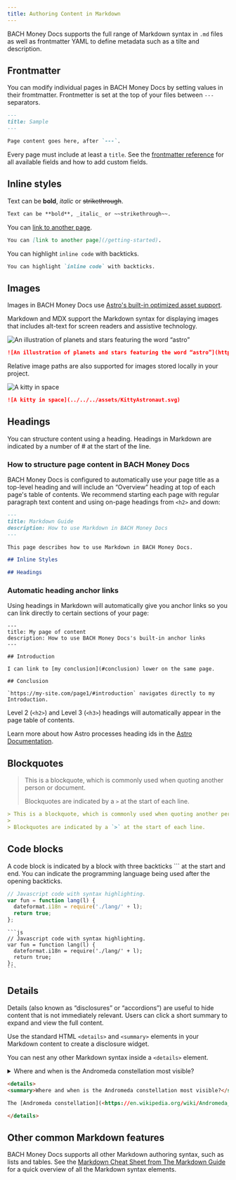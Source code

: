 ```yaml
---
title: Authoring Content in Markdown
---
```


BACH Money Docs supports the full range of Markdown syntax in `.md` files as well as frontmatter YAML to define metadata such as a tilte and description. 

## Frontmatter

You can modify individual pages in BACH Money Docs by setting values in their fromtmatter. Frontmetter is set at the top of your files between `---` separators.

```md
---
title: Sample
---

Page content goes here, after `---`.
```

Every page must include at least a `title`. See the [frontmatter reference](/reference/frontmatter-ref) for all available fields and how to add custom fields. 

## Inline styles

Text can be **bold**, _italic_ or ~~strikethrough~~.

```md
Text can be **bold**, _italic_ or ~~strikethrough~~.
```

You can [link to another page](/getting-started).

```md
You can [link to another page](/getting-started).
```

You can highlight `inline code` with backticks. 

```md
You can highlight `inline code` with backticks. 
```

## Images

Images in BACH Money Docs use [Astro's built-in optimized asset support](https://docs.astro.build/en/guides/images/).

Markdown and MDX support the Markdown syntax for displaying images that includes alt-text for screen readers and assistive technology.

![An illustration of planets and stars featuring the word “astro”](https://raw.githubusercontent.com/withastro/docs/main/public/default-og-image.png)

```md
![An illustration of planets and stars featuring the word “astro”](https://raw.githubusercontent.com/withastro/docs/main/public/default-og-image.png)
```

Relative image paths are also supported for images stored locally in your project.

![A kitty in space](../../../assets/KittyAstronaut.svg)

```md
![A kitty in space](../../../assets/KittyAstronaut.svg)
```

## Headings

You can structure content using a heading. Headings in Markdown are indicated by a number of # at the start of the line.

### How to structure page content in BACH Money Docs

BACH Money Docs is configured to automatically use your page title as a top-level heading and will include an “Overview” heading at top of each page's table of contents. We recommend starting each page with regular paragraph text content and using on-page headings from `<h2>` and down:

```md
---
title: Markdown Guide
description: How to use Markdown in BACH Money Docs
---

This page describes how to use Markdown in BACH Money Docs.

## Inline Styles

## Headings
```

### Automatic heading anchor links

Using headings in Markdown will automatically give you anchor links so you can link directly to certain sections of your page:

```
---
title: My page of content
description: How to use BACH Money Docs's built-in anchor links
---

## Introduction

I can link to [my conclusion](#conclusion) lower on the same page.

## Conclusion

`https://my-site.com/page1/#introduction` navigates directly to my Introduction.
```

Level 2 (`<h2>`) and Level 3 (`<h3>`) headings will automatically appear in the page table of contents.

Learn more about how Astro processes heading ids in the [Astro Documentation](https://docs.astro.build/en/guides/markdown-content/#heading-ids).

## Blockquotes

> This is a blockquote, which is commonly used when quoting another person or document.
>
> Blockquotes are indicated by a `>` at the start of each line.

```md
> This is a blockquote, which is commonly used when quoting another person or document.
>
> Blockquotes are indicated by a `>` at the start of each line.
```

## Code blocks

A code block is indicated by a block with three backticks ``` at the start and end. You can indicate the programming language being used after the opening backticks.

```js
// Javascript code with syntax highlighting.
var fun = function lang(l) {
  dateformat.i18n = require('./lang/' + l);
  return true;
};
```


````text
```js
// Javascript code with syntax highlighting.
var fun = function lang(l) {
  dateformat.i18n = require('./lang/' + l);
  return true;
};
```
````

## Details

Details (also known as “disclosures” or “accordions”) are useful to hide content that is not immediately relevant. Users can click a short summary to expand and view the full content.

Use the standard HTML `<details>` and `<summary>` elements in your Markdown content to create a disclosure widget.

You can nest any other Markdown syntax inside a `<details>` element.

<details>
<summary>Where and when is the Andromeda constellation most visible?</summary>

The [Andromeda constellation](<https://en.wikipedia.org/wiki/Andromeda_(constellation)>) is most visible in the night sky during the month of November at latitudes between `+90°` and `-40°`.

</details>

```html
<details>
<summary>Where and when is the Andromeda constellation most visible?</summary>

The [Andromeda constellation](<https://en.wikipedia.org/wiki/Andromeda_(constellation)>) is most visible in the night sky during the month of November at latitudes between `+90°` and `-40°`.

</details>
```

## Other common Markdown features

BACH Money Docs supports all other Markdown authoring syntax, such as lists and tables. See the [Markdown Cheat Sheet from The Markdown Guide](https://www.markdownguide.org/cheat-sheet/) for a quick overview of all the Markdown syntax elements.